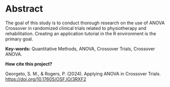 # Abstract {.unnumbered .unlisted}

The goal of this study is to conduct thorough research on the use of ANOVA Crossover in randomized clinical trials related to physiotherapy and rehabilitation. Creating an application tutorial in the R environment is the primary goal.

**Key-words:** Quantitative Methods, ANOVA, Crossover Trials, Crossover ANOVA.

**How cite this project?**

Georgeto, S. M., & Rogers, P. (2024). Applying ANOVA in Crossover Trials. <https://doi.org/10.17605/OSF.IO/3RXF2>
